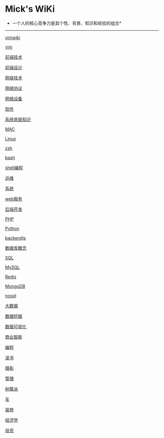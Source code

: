 =Mick's WiKi=

*一个人的核心竞争力是其个性、背景、知识和经验的组合*
----

[[vim/vimwiki|vimwiki]]

[[vim/vim|vim]]

[[frontend/tech/index|前端技术]]

[[frontend/design/index|前端设计]]

[[network/tech/index|网络技术]]

[[network/protocol/index|网络协议]]

[[network/devices/index|网络设备]]

[[software/index|软件]]

[[os/system/index|系统底层知识]]

[[os/mac/index|MAC]]

[[os/linux/index|Linux]]

[[os/shell/zsh|zsh]]

[[os/shell/bash|bash]]

[[os/shell/program|shell编程]]

[[ops/index|运维]]

[[backend/system/index|系统]]

[[backend/webserver/index|web服务]]

[[backend/dev|后端开发]]

[[backend/language/php/index|PHP]]

[[backend/language/python/index|Python]]

[[backend/language/js/index|backendjs]]

[[backend/db/concept/index|数据库概念]]

[[backend/db/sql/index|SQL]]

[[backend/db/mysql/index|MySQL]]

[[backend/db/redis/index|Redis]]

[[backend/db/mongodb/index|MongoDB]]

[[backend/db/nosql|nosql]]

[[backend/db/bigdata/index|大数据]]

[[backend/db/dm/index|数据挖掘]]

[[backend/db/datavisualization/index|数据可视化]]

[[backend/db/bi/index|商业智能]]

[[program/index|编程]]

[[reading/index|读书]]

[[photo/index|摄影]]

[[manage/index|管理]]

[[raspberry|树莓派]]

[[cars/index|车]]

[[zhuangxiu/index|装修]]

[[economics/index|经济学]]

[[investment/index|投资]]
